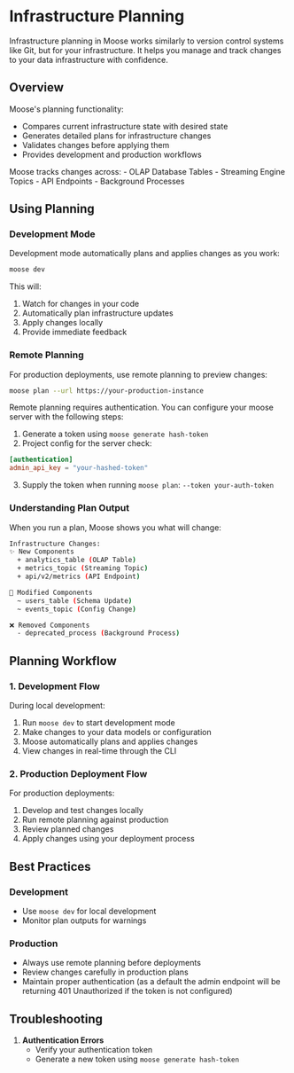 
# Infrastructure Planning

Infrastructure planning in Moose works similarly to version control systems like Git, but for your infrastructure. It helps you manage and track changes to your data infrastructure with confidence.

## Overview

Moose's planning functionality:
- Compares current infrastructure state with desired state
- Generates detailed plans for infrastructure changes
- Validates changes before applying them
- Provides development and production workflows

<Callout type="info" title="Infrastructure Components">
Moose tracks changes across:
- OLAP Database Tables
- Streaming Engine Topics
- API Endpoints
- Background Processes
</Callout>

## Using Planning

### Development Mode

Development mode automatically plans and applies changes as you work:

```bash filename="Terminal" copy
moose dev
```

This will:
1. Watch for changes in your code
2. Automatically plan infrastructure updates
3. Apply changes locally
4. Provide immediate feedback

### Remote Planning

For production deployments, use remote planning to preview changes:

```bash filename="Terminal" copy
moose plan --url https://your-production-instance
```


<Callout type="warning" title="Authentication Required">
Remote planning requires authentication. You can configure your moose server with the following steps:

1. Generate a token using `moose generate hash-token`
2. Project config for the server check: 
```toml filename="moose.config.toml" copy
[authentication]
admin_api_key = "your-hashed-token"
```
3. Supply the token when running `moose plan`: `--token your-auth-token`

</Callout>

### Understanding Plan Output

When you run a plan, Moose shows you what will change:

```bash
Infrastructure Changes:
✨ New Components
  + analytics_table (OLAP Table)
  + metrics_topic (Streaming Topic)
  + api/v2/metrics (API Endpoint)

🔄 Modified Components
  ~ users_table (Schema Update)
  ~ events_topic (Config Change)

❌ Removed Components
  - deprecated_process (Background Process)
```

## Planning Workflow

### 1. Development Flow

During local development:
1. Run `moose dev` to start development mode
2. Make changes to your data models or configuration
3. Moose automatically plans and applies changes
4. View changes in real-time through the CLI

### 2. Production Deployment Flow

For production deployments:
1. Develop and test changes locally
2. Run remote planning against production
3. Review planned changes
4. Apply changes using your deployment process

## Best Practices

### Development
- Use `moose dev` for local development
- Monitor plan outputs for warnings

### Production
- Always use remote planning before deployments
- Review changes carefully in production plans
- Maintain proper authentication (as a default the admin endpoint will be returning 401 Unauthorized if the token is not configured)

## Troubleshooting

1. **Authentication Errors**
   - Verify your authentication token
   - Generate a new token using `moose generate hash-token`